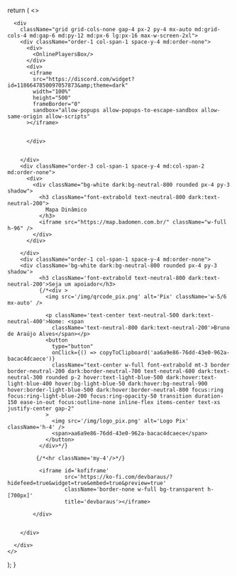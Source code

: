 
  return (
    <>
      <Hero/>

      <div
        className="grid grid-cols-none gap-4 px-2 py-4 mx-auto md:grid-cols-4 md:gap-6 md:py-12 md:px-6 lg:px-16 max-w-screen-2xl">
        <div className="order-1 col-span-1 space-y-4 md:order-none">
          <div>
            <OnlinePlayersBox/>
          </div>
          <div>
           <iframe
            src="https://discord.com/widget?id=1186647850097057873&amp;theme=dark"
            width="100%"
            height="500"
            frameBorder="0"
            sandbox="allow-popups allow-popups-to-escape-sandbox allow-same-origin allow-scripts"
          ></iframe>
 

          </div>
           
         
        </div>
        <div className="order-3 col-span-1 space-y-4 md:col-span-2 md:order-none">
          <div>
            <div className="bg-white dark:bg-neutral-800 rounded px-4 py-3 shadow">
              <h3 className="font-extrabold text-neutral-800 dark:text-neutral-200">
                Mapa Dinâmico
              </h3>
              <iframe src="https://map.badomen.com.br/" className="w-full h-96" />
            </div>
          </div>

        </div>
        <div className="order-1 col-span-1 space-y-4 md:order-none">
        <div className='bg-white dark:bg-neutral-800 rounded px-4 py-3 shadow'>
              <h3 className='font-extrabold text-neutral-800 dark:text-neutral-200'>Seja um apoiador</h3>
              {/*<div >
                <img src='/img/qrcode_pix.png' alt='Pix' className='w-5/6 mx-auto' />

                <p className='text-center text-neutral-500 dark:text-neutral-400'>Nome: <span
                  className='text-neutral-800 dark:text-neutral-200'>Bruno de Araújo Alves</span></p>
                <button
                  type="button"
                  onClick={() => copyToClipboard('aa6a9e86-76dd-43e0-962a-bacac4dcaece')}
                  className="text-center w-full font-extrabold mt-3 border border-neutral-200 dark:border-neutral-700 text-neutral-600 dark:text-neutral-300 rounded p-2 hover:text-light-blue-500 dark:hover:text-light-blue-400 hover:bg-light-blue-50 dark:hover:bg-neutral-900 hover:border-light-blue-500 dark:hover:border-neutral-800 focus:ring focus:ring-light-blue-200 focus:ring-opacity-50 transition duration-150 ease-in-out focus:outline-none inline-flex items-center text-xs justify-center gap-2"
                >
                  <img src='/img/logo_pix.png' alt='Logo Pix' className='h-4' />
                  <span>aa6a9e86-76dd-43e0-962a-bacac4dcaece</span>
                </button>
              </div>*/}

             {/*<hr className='my-4'/>*/}

              <iframe id='kofiframe'
                      src='https://ko-fi.com/devbaraus/?hidefeed=true&widget=true&embed=true&preview=true'
                      className='border-none w-full bg-transparent h-[700px]'
                      title='devbaraus'></iframe>

            </div>
          

        </div>

      </div>
    </>
  );
}
